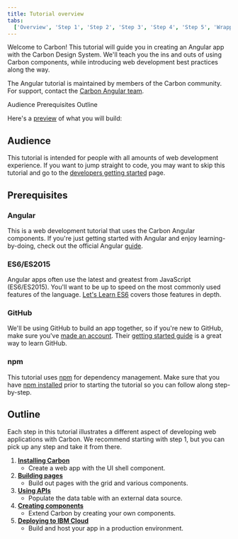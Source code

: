 ```yaml
---
title: Tutorial overview
tabs:
  ['Overview', 'Step 1', 'Step 2', 'Step 3', 'Step 4', 'Step 5', 'Wrapping up']
---
```


<PageDescription>

Welcome to Carbon! This tutorial will guide you in creating an Angular app with
the Carbon Design System. We'll teach you the ins and outs of using Carbon
components, while introducing web development best practices along the way.

</PageDescription>

<InlineNotification>

The Angular tutorial is maintained by members of the Carbon community. For
support, contact the
[Carbon Angular team](https://github.com/carbon-design-system/carbon-tutorial-angular/issues/new).

</InlineNotification>

<AnchorLinks>

<AnchorLink>Audience</AnchorLink>
<AnchorLink>Prerequisites</AnchorLink>
<AnchorLink>Outline</AnchorLink>

</AnchorLinks>

Here's a [preview](https://angular-step-6-carbon-tutorial.netlify.com) of what
you will build:

<Preview
  height="400"
  title="Carbon Tutorial"
  src="https://angular-step-6-carbon-tutorial.netlify.com"
  frameborder="no"
  allowtransparency="true"
  allowfullscreen={true}
/>

## Audience

This tutorial is intended for people with all amounts of web development
experience. If you want to jump straight to code, you may want to skip this
tutorial and go to the [developers getting started](/developing/get-started)
page.

## Prerequisites

### Angular

This is a web development tutorial that uses the Carbon Angular components. If
you're just getting started with Angular and enjoy learning-by-doing, check out
the official Angular [guide](https://angular.io/docs).

### ES6/ES2015

Angular apps often use the latest and greatest from JavaScript (ES6/ES2015).
You'll want to be up to speed on the most commonly used features of the
language.
[Let's Learn ES6](https://www.youtube.com/playlist?list=PL57atfCFqj2h5fpdZD-doGEIs0NZxeJTX)
covers those features in depth.

### GitHub

We'll be using GitHub to build an app together, so if you're new to GitHub, make
sure you've [made an account](https://github.com/join). Their
[getting started guide](https://guides.github.com/activities/hello-world) is a
great way to learn GitHub.

### npm

This tutorial uses [npm](https://www.npmjs.com/) for dependency management. Make
sure that you have [npm installed](https://www.npmjs.com/get-npm) prior to
starting the tutorial so you can follow along step-by-step.

## Outline

Each step in this tutorial illustrates a different aspect of developing web
applications with Carbon. We recommend starting with step 1, but you can pick up
any step and take it from there.

1. [**Installing Carbon**](/developing/angular-tutorial/step-1)
   - Create a web app with the UI shell component.
1. [**Building pages**](/developing/angular-tutorial/step-2)
   - Build out pages with the grid and various components.
1. [**Using APIs**](/developing/angular-tutorial/step-3)
   - Populate the data table with an external data source.
1. [**Creating components**](/developing/angular-tutorial/step-4)
   - Extend Carbon by creating your own components.
1. [**Deploying to IBM Cloud**](/developing/angular-tutorial/step-5)
   - Build and host your app in a production environment.
